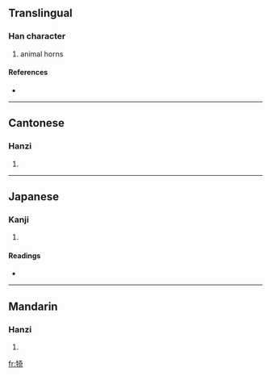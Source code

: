 ==Translingual==

===Han character===
{{Han char|rn=93|rad=牛|as=08|sn=12|four=2452<sub>1</sub>|canj=竹手大一口 (HQKMR)}}

# animal horns

====References====
* {{Han ref|kx=0702.060|dkj=20054|dj=1115.120|hdz=31812.110|uh=7284|ud=29316|bh=B551|bd=46417}}

----

==Cantonese==

===Hanzi===
{{yue-hanzi|jyut=|y=gei1}}

# {{defn|Cantonese}}

----

==Japanese==

===Kanji===
{{ja-kanji|grade=|rs=牛08}}

# {{defn|Japanese}}

====Readings====
* {{ja-readings|on=[[い]] (i), [[き]] (ki)|kun=}}

----

==Mandarin==

===Hanzi===
{{cmn-hanzi|pin=[[jī]] ([[ji1]])|wg=chi<sup>1</sup>}}

# {{defn|Mandarin}}

[[fr:犄]]